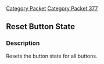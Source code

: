 [[Category Packet]]
[[Category Packet 377]]
{{packet|name=Reset Button State|description=Resets the button state for all buttons.|opcode=113|type=Fixed|length=0|revision=377}}
== Reset Button State ==

=== Description ===

Resets the button state for all buttons.